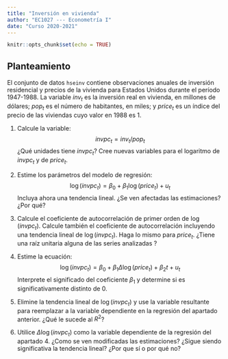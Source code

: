 ```yaml
---
title: "Inversión en vivienda"
author: "EC1027 --- Econometría I"
date: "Curso 2020-2021"
---
```


```r
knitr::opts_chunk$set(echo = TRUE)
```

## Planteamiento

El conjunto de datos `hseinv` contiene observaciones anuales de inversión residencial y precios de la vivienda para Estados Unidos durante el período 1947-1988.  La variable $\textit{inv}_t$ es la inversión real en vivienda, en  millones de dólares; $\textit{pop}_t$ es el número de habitantes, en miles; y $\textit{price}_t$ es un índice del precio de las viviendas cuyo valor en 1988 es 1.

1. Calcule la variable:
   $$
     \textit{invpc}_t = \textit{inv}_t / \textit{pop}_t
   $$
   ¿Qué unidades tiene $\textit{invpc}_t$? Cree nuevas variables para el logaritmo de $\textit{invpc}_t$ y de $\textit{price}_t$.
   
2. Estime los parámetros del modelo de regresión:
   $$
    \log (\textit{invpc}_t) = \beta_0 + \beta_1 \log (\textit{price}_t) + u_t
   $$
  Incluya ahora una tendencia lineal. ¿Se ven afectadas las estimaciones? ¿Por qué?

3. Calcule el coeficiente de autocorrelación de primer orden de $\log(\textit{invpc}_t)$. Calcule también el coeficiente de autocorrelación incluyendo una tendencia lineal de $\log(\textit{invpc}_t)$. Haga lo mismo para $\textit{price}_t$. ¿Tiene una raíz unitaria alguna de las series analizadas ?

4. Estime la ecuación:
   $$
    \log(\textit{invpc}_t) = \beta_0 + \beta_1\Delta \log(\textit{price}_t) + \beta_2 t + u_t
   $$
  Interprete el significado del coeficiente $\beta_1$ y determine si es significativamente distinto de 0.

5. Elimine la tendencia lineal de $\log(\textit{invpc}_t)$ y use la variable resultante para reemplazar a la variable dependiente en la regresión del apartado anterior. ¿Qué le sucede al $R^2$?

6. Utilice $\Delta \log(\textit{invpc}_t)$ como la variable dependiente de la regresión del apartado 4. ¿Como se ven modificadas las estimaciones?  ¿Sigue siendo significativa la tendencia lineal? ¿Por que sí o por qué no?
